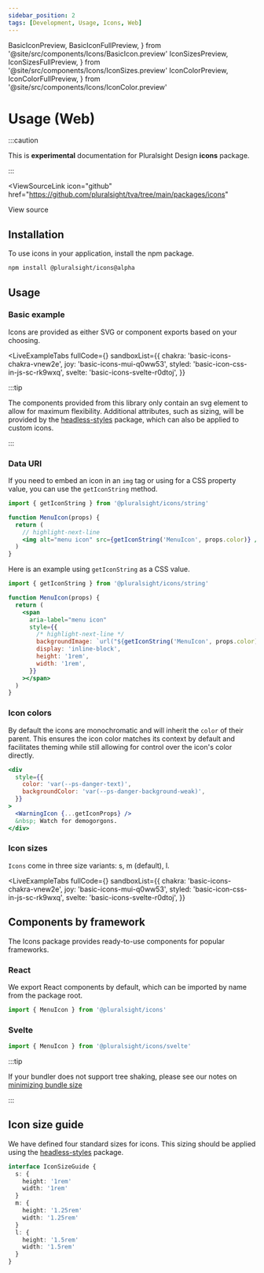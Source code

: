 ```yaml
---
sidebar_position: 2
tags: [Development, Usage, Icons, Web]
---
```


  BasicIconPreview,
  BasicIconFullPreview,
} from '@site/src/components/Icons/BasicIcon.preview'
  IconSizesPreview,
  IconSizesFullPreview,
} from '@site/src/components/Icons/IconSizes.preview'
  IconColorPreview,
  IconColorFullPreview,
} from '@site/src/components/Icons/IconColor.preview'

# Usage (Web)

:::caution

This is **experimental** documentation for Pluralsight Design **icons** package.

:::

<ViewSourceLink
  icon="github"
  href="https://github.com/pluralsight/tva/tree/main/packages/icons"
>
  View source
</ViewSourceLink>

## Installation

To use icons in your application, install the npm package.

```bash npm2yarn
npm install @pluralsight/icons@alpha
```

## Usage

### Basic example

Icons are provided as either SVG or component exports based on your choosing.

<BasicIcon />

<LiveExampleTabs
  fullCode={<BasicIconFullPreview />}
  sandboxList={{
    chakra: 'basic-icons-chakra-vnew2e',
    joy: 'basic-icons-mui-q0ww53',
    styled: 'basic-icon-css-in-js-sc-rk9wxq',
    svelte: 'basic-icons-svelte-r0dtoj',
  }}
>
  <BasicIconPreview />
</LiveExampleTabs>

:::tip

The components provided from this library only contain an svg element to allow for
maximum flexibility. Additional attributes, such as sizing, will be provided by
the [headless-styles](../headless-styles/Icon.mdx) package, which can also be applied to custom icons.

:::

### Data URI

If you need to embed an icon in an `img` tag or using for a CSS property value, you can use the `getIconString` method.

```jsx title="Example using an img src value"
import { getIconString } from '@pluralsight/icons/string'

function MenuIcon(props) {
  return (
    // highlight-next-line
    <img alt="menu icon" src={getIconString('MenuIcon', props.color)} />
  )
}
```

Here is an example using `getIconString` as a CSS value.

```jsx title="Example using a CSS property value"
import { getIconString } from '@pluralsight/icons/string'

function MenuIcon(props) {
  return (
    <span
      aria-label="menu icon"
      style={{
        /* highlight-next-line */
        backgroundImage: `url("${getIconString('MenuIcon', props.color)}")`,
        display: 'inline-block',
        height: '1rem',
        width: '1rem',
      }}
    ></span>
  )
}
```

### Icon colors

By default the icons are monochromatic and will inherit the `color` of their parent.
This ensures the icon color matches its context by default and facilitates
theming while still allowing for control over the icon's color directly.

<IconColor />

```jsx
<div
  style={{
    color: 'var(--ps-danger-text)',
    backgroundColor: 'var(--ps-danger-background-weak)',
  }}
>
  <WarningIcon {...getIconProps} />
  &nbsp; Watch for demogorgons.
</div>
```

### Icon sizes

`Icons` come in three size variants: s, m (default), l.

<IconSizes />

<LiveExampleTabs
  fullCode={<IconSizesFullPreview />}
  sandboxList={{
    chakra: 'basic-icons-chakra-vnew2e',
    joy: 'basic-icons-mui-q0ww53',
    styled: 'basic-icon-css-in-js-sc-rk9wxq',
    svelte: 'basic-icons-svelte-r0dtoj',
  }}
>
  <IconSizesPreview />
</LiveExampleTabs>

## Components by framework

The Icons package provides ready-to-use components for popular frameworks.

### React

We export React components by default, which can be imported by name from the package root.

```javascript
import { MenuIcon } from '@pluralsight/icons'
```

### Svelte

```javascript
import { MenuIcon } from '@pluralsight/icons/svelte'
```

:::tip

If your bundler does not support tree shaking, please see our notes on [minimizing bundle size](./intro.mdx#bundlers-without-tree-shaking)

:::

## Icon size guide

We have defined four standard sizes for icons. This sizing should be applied using the [headless-styles](../headless-styles/Icon.mdx#icon-sizes) package.

```typescript title="Example interface - does not exist in types"
interface IconSizeGuide {
  s: {
    height: '1rem'
    width: '1rem'
  }
  m: {
    height: '1.25rem'
    width: '1.25rem'
  }
  l: {
    height: '1.5rem'
    width: '1.5rem'
  }
}
```
